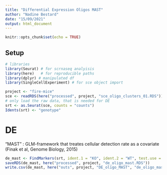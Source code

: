 ```yaml
---
title: "Differential Expression Oligos MAST"
author: "Nadine Bestard"
date: "15/09/2021"
output: html_document
---
```


```r
knitr::opts_chunk$set(echo = TRUE)
```

## Setup

```r
# libraries
library(Seurat) # for scrnaseq analyisis
library(here)   # for reproducible paths
library(dplyr) # manipulated df
library(SingleCellExperiment) # for sce object import
```
```r
project <- "fire-mice"
sce <- readRDS(here("processed", project, "sce_oligo_clusters_01.RDS")) 
# only load the raw data, that is needed for DE
srt <- as.Seurat(sce, counts = "counts")
Idents(srt) <- "genotype"
```

# DE 

“MAST” : GLM-framework that treates cellular detection rate as a covariate (Finak et al, Genome Biology, 2015) 

```r
de_mast <- FindMarkers(srt, ident.1 = "KO", ident.2 = "WT", test.use = "MAST")
saveRDS(de_mast, here("processed", project, "de_oligo_mast.RDS"))
write.csv(de_mast, here("outs", project, "DE_oligo_MAST", "de_oligo_mast.csv") )
```

